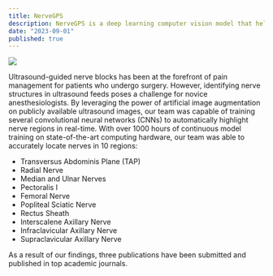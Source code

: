 ```yaml
---
title: NerveGPS
description: NerveGPS is a deep learning computer vision model that helps anesthesiologists find nerve regions in real-time during ultrasound-guided nerve blocks.
date: "2023-09-01"
published: true
---
```



[![](/trimmed_nervegps.gif)](trimmed_nervegps)


Ultrasound-guided nerve blocks has been at the forefront of pain management for patients who undergo surgery. However, identifying nerve structures in ultrasound feeds poses a challenge for novice anesthesiologists.
By leveraging the power of artificial image augmentation on publicly available ultrasound images, our team was capable of training several convolutional neural networks (CNNs) to automatically highlight nerve regions in real-time.
With over 1000 hours of continuous model training on state-of-the-art computing hardware, our team was able to accurately locate nerves in 10 regions:
* Transversus Abdominis Plane (TAP)
* Radial Nerve
* Median and Ulnar Nerves
* Pectoralis I 
* Femoral Nerve
* Popliteal Sciatic Nerve
* Rectus Sheath
* Interscalene Axillary Nerve
* Infraclavicular Axillary Nerve
* Supraclavicular Axillary Nerve

As a result of our findings, three publications have been submitted and published in top academic journals.